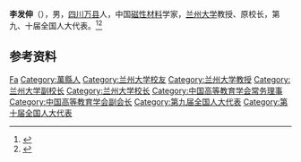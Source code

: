 '''李发伸'''（{{bd|1940年|9月|}}），男，[[四川|四川]][[万县|万县]]人，中国[[磁性材料|磁性材料]]学家，[[兰州大学|兰州大学]]教授、原校长，第九、十届全国人大代表。<ref>{{Cite book|title=中华人民共和国职官志|author=何虎生, 李耀东, 向常福主编|publisher=中国社会出版社|year=2003|isbn=9787800883934|location=北京|pages=}}</ref><ref>{{Cite web|title=李发伸 - 软磁材料课题组|url=https://softmag.nimte.ac.cn/view-7439.html|accessdate=2020-12-24|work=中国科学院宁波材料技术与工程研究所}}</ref>

== 参考资料 ==
{{reflist}}

{{中国人物小作品}}
{{兰州大学}}
{{Navboxes 
| title  = 李发伸在[[中国高等教育学会|中国高等教育学会]]的职务
| list1  =
{{中国高等教育学会第四届理事会}}
{{中国高等教育学会第五届理事会}}
}}

{{Authority control}}
{{DEFAULTSORT:Li李}}
[[Category:李姓|Fa]]
[[Category:萬縣人|Category:萬縣人]]
[[Category:兰州大学校友|Category:兰州大学校友]]
[[Category:兰州大学教授|Category:兰州大学教授]]
[[Category:兰州大学副校长|Category:兰州大学副校长]]
[[Category:兰州大学校长|Category:兰州大学校长]]
[[Category:中国高等教育学会常务理事|Category:中国高等教育学会常务理事]]
[[Category:中国高等教育学会副会长|Category:中国高等教育学会副会长]]
[[Category:第九届全国人大代表|Category:第九届全国人大代表]]
[[Category:第十届全国人大代表|Category:第十届全国人大代表]]